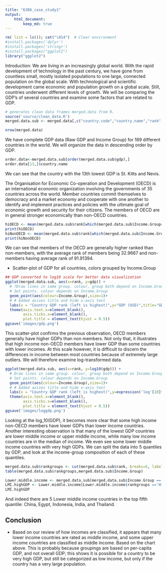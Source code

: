 ```yaml
---
title: "6306_case_study1"
output:
    html_document:
        keep_md: true
---
```


```r
rm( list = ls()); cat("\014")  # Clear environment
#install.packages('dplyr')
#install.packages('stringr')
#install.packages("ggplot2")
library("ggplot2")
```

Introduction:
We are living in an increasingly global world. With the rapid development of technology in the past century, we have gone from countless small, mostly isolated populations to one large, connected population on the global scale. With technological and scientific development came economic and population growth on a global scale. Still, countries underwent different levels of growth. We will be comparing the GDP's of several countries and examine some factors that are related to GDP. 

```r
# generates clean data frames merged.data from R.
source('source/clean_data.R')
merged.data.sub <- merged.data[,c("country.code","country.name","rank","gdp","Income.Group")]
```

```r
nrow(merged.data)
```
We have complete GDP data (Raw GDP and Income Group) for 189 different countries in the world. We will organize the data in descending order by GDP.

```r
order.data<-merged.data.sub[order(merged.data.sub$gdp),]
order.data[13,]$country.name
```
We can see that the country with the 13th lowest GDP is St. Kitts and Nevis. 


The Organisation for Economic Co-operation and Development (OECD) is an international economic organization involving the governments of 35 countries across the world. Member countries commit themselves to democracy and a market economy and cooperate with one another to identify and implement practices and policies with the ultimate goal of economic growth and security for their citizens.
The members of OECD are in general stronger economically than non-OECD countries. 

```r
hiOECD <- mean(merged.data.sub$rank[which(merged.data.sub$Income.Group=="High income: OECD")])
print(hiOECD)
hiNonOECD <- mean(merged.data.sub$rank[which(merged.data.sub$Income.Group=="High income: nonOECD")])
print(hiNonOECD)
```
We can see that members of the OECD are generally higher ranked than non-members, with the average rank of members being 32.9667 and non-members having average rank of 91.91394.

* Scatter-plot of GDP for all countries, colors grouped by Income.Group
```r
## GDP converted to log10 scale for better data visualization
ggplot(merged.data.sub, aes(x=rank, y=gdp)) + 
  # ?Draw lines in same group. colour, group both depend on Income.Group
  # Set points. colour depends on Income.Group
  geom_point(aes(colour=Income.Group),size=1)+ 
  # # Added axises title and hide x-axis text
  labs(x = "Country GDP rank (left is highest)",y="GDP (USD)",title="GDP by Income Group") +
  theme(axis.text.x=element_blank(),
        axis.ticks.x=element_blank(),
        plot.title = element_text(hjust = 0.5))
ggsave('images/gdp.png')
```

This scatter-plot confirms the previous observation, OECD members generally have higher GDPs than non members. Not only that, it illustrates that high income non-OECD members have lower GDP than some countries with lower incomes. At this scale however, it is difficult to discern the differences in income between most countries because of extremely large outliers. We will therefore examine log-transformed data. 
```r
ggplot(merged.data.sub, aes(x=rank, y=log10(gdp))) + 
  # Draw lines in same group. colour, group both depend on Income.Group
  # Set points. colour depends on Income.Group
  geom_point(aes(colour=Income.Group),size=1)+ 
  # # Added axises title and hide x-axis text
  labs(x = "Country GDP rank (left is highest)",y=expression('log'[10]*'(GDP (USD) )'),title="GDP by Income Group") +
  theme(axis.text.x=element_blank(),
        axis.ticks.x=element_blank(), 
        plot.title = element_text(hjust = 0.5))
ggsave('images/loggdp.png')
```
Looking at the log_10(GDP), it becomes more clear that some high income non-OECD members have lower GDPs than lower income countries. Another interesting observation is that many of the lowest GDP countries are lower middle income or upper middle income, while many low income countries are in the median of income. We even see some lower middle income countries with very high GDPs. We can split the data into 5 quantiles by GDP, and look at the income-group composition of each of these quantiles.

```r
merged.data.sub$rankgroups <- cut(merged.data.sub$rank, breaks=5, labels = c("High GDP", 'Medium-High GDP', 'Medium GDP', 'Medium-Low GDP', 'Low GDP'))
table(merged.data.sub$rankgroups,merged.data.sub$Income.Group)

Lower.middle.income <- merged.data.sub[merged.data.sub$Income.Group =='Lower middle income',]
LMI.highGDP <- Lower.middle.income[Lower.middle.income$rankgroups =='High GDP',1:4]
LMI.highGDP

```
And indeed there are 5 Lower middle income countries in the top fifth quantile: China, Egypt, Indonesia, India, and Thailand.

## Conclusion

* Based on our review of how incomes are classified, it appears that many lower income countries are rated as middle income, and some upper income countries are classified as middle income.  Based on the chart above.  This is probably because groupings are based on per-capita GDP, and not overall GDP; this shows it is possible for a country to be very high GDP, but still be categorized as low income, but only if the country has a very large population.
